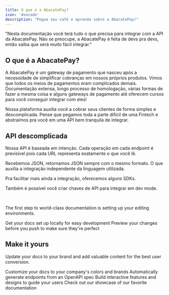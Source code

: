 ```yaml
---
title: O que é a AbacatePay?
icon: 'Avocado'
description: "Pegue seu café e aprenda sobre a AbacatePay!"
---
```

"Nesta documentação você terá tudo o que precisa para integrar com a API da AbacatePay. Não se preocupe, a AbacatePay é feita de devs pra devs, então saiba que será muito fácil integrar."

## <Icon icon="Avocado" type="solid"/>  O que é a AbacatePay?

A AbacatePay é um gateway de pagamento que nasceu após a necessidade de simplificar cobranças em nossos próprios produtos. Vimos que todos os meios de pagamentos eram complicados demais. Documentação extensa, longo processo de homologação, várias formas de fazer a mesma coisa e alguns gateways de pagamento até oferecem cursos para você conseguir integrar com eles!

Nossa plataforma auxilia você a cobrar seus clientes de forma simples e descomplicada. Pense que pegamos toda a parte difícil de uma Fintech e abstraímos pra você em uma API bem tranquila de integrar.


## <Icon icon="laptop" type="solid"/>  API descomplicada

Nossa API é baseada em intenção. Cada operação em cada endpoint é previsível pois cada URL representa exatamente o que você lê.

Recebemos JSON, retornamos JSON sempre com o mesmo formato. O que auxilia a integração independente da linguagem utilizada.

Pra facilitar mais ainda a integração, oferecemos alguns SDKs.

Também é possível você criar chaves de API para integrar em dev mode.


<br />





The first step to world-class documentation is setting up your editing environments.

<CardGroup cols={2}>
  <Card
    title="Edit Your Docs"
    icon="pen-to-square"
    href="https://mintlify.com/docs/quickstart"
  >
    Get your docs set up locally for easy development
  </Card>
  <Card
    title="Preview Changes"
    icon="image"
    href="https://mintlify.com/docs/development"
  >
    Preview your changes before you push to make sure they're perfect
  </Card>
</CardGroup>

## Make it yours

Update your docs to your brand and add valuable content for the best user conversion.

<CardGroup cols={2}>
  <Card
    title="Customize Style"
    icon="palette"
    href="https://mintlify.com/docs/settings/global"
  >
    Customize your docs to your company's colors and brands
  </Card>
  <Card
    title="Reference APIs"
    icon="code"
    href="https://mintlify.com/docs/api-playground/openapi"
  >
    Automatically generate endpoints from an OpenAPI spec
  </Card>
  <Card
    title="Add Components"
    icon="screwdriver-wrench"
    href="https://mintlify.com/docs/content/components/accordions"
  >
    Build interactive features and designs to guide your users
  </Card>
  <Card
    title="Get Inspiration"
    icon="stars"
    href="https://mintlify.com/customers"
  >
    Check out our showcase of our favorite documentation
  </Card>
</CardGroup>
